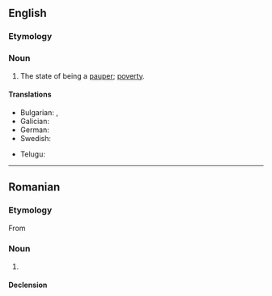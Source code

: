 ==English==
{{wikipedia}}

===Etymology===
{{root|en|ine-pro|*peh₂w-}}
{{suffix|en|pauper|ism}}

===Noun===
{{en-noun|~}}

# The state of being a [[pauper]]; [[poverty]].

====Translations====
{{trans-top|poverty}}
* Bulgarian: {{t+|bg|бедност|f}}, {{t+|bg|сиромашия|f}}
* Galician: {{t+|gl|pauperismo|m}}
* German: {{t+|de|Pauperismus|m}}
* Swedish: {{t+|sv|fattigdom|c}}
{{trans-mid}}
* Telugu: {{t+|te|పేదరికము}}
{{trans-bottom}}

----

==Romanian==

===Etymology===
From {{bor|ro|fr|paupérisme}}

===Noun===
{{ro-noun|n|-}}

# {{l|en|pauperism}}

====Declension====
{{ro-noun-n|n=sg}}